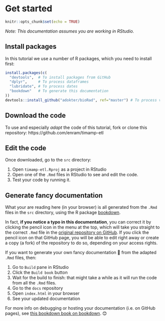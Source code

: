 # Get started {#installation}

```r
knitr::opts_chunk$set(echo = TRUE)
```

_Note: This documentation assumes you are working in RStudio._

## Install packages

In this tutorial we use a number of R packages, which you need to install first:

```r
install.packages(c(
  "devtools",  # To install packages from GitHub
  "dplyr",     # To process dataframes
  "lubridate", # To process dates
  "bookdown"   # To generate this documentation
))
devtools::install_github("adokter/bioRad", ref="master") # To process vp data
```

## Download the code

To use and especially _adapt_ the code of this tutorial, fork or clone this repository: https://github.com/enram/timamp-etl

## Edit the code

Once downloaded, go to the `src` directory:

1. Open `timamp-etl.Rproj` as a project in RStudio
2. Open one of the `.Rmd` files in RStudio to see and edit the code.
3. Test your code by running it.

## Generate fancy documentation

What your are reading here (in your browser) is all generated from the `.Rmd` files in the `src` directory, using the R package [bookdown](https://bookdown.org/yihui/bookdown/).

In fact, **if you notice a typo in this documentation**, you can correct it by clicking the pencil icon in the menu at the top, which will take you straight to the correct `.Rmd` file in the [original repository on GitHub](https://github.com/enram/timamp-etl). If you click the pencil icon on that GitHub page, you will be able to edit right away or create a copy (a fork) of the repository to do so, depending on your access rights.

If you want to generate your own fancy documentation 📕 from the adapted `.Rmd` files, then:

1. Go to `Build` pane in RStudio
2. Click the `Build book` button
3. Wait for the build to finish: that might take a while as it will run the code from all the `.Rmd` files.
4. Go to the `docs` repository
5. Open `index.html` in your browser
6. See your updated documentation

For more info on debugging or hosting your documentation (i.e. on GitHub pages), see [this bookdown book on bookdown](https://bookdown.org/yihui/bookdown/). 😊
